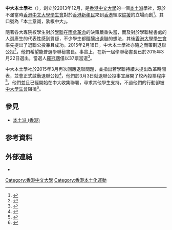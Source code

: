 '''中大本土學社'''（{{lang-en|CUHK Local Society}}），創立於2013年12月，是[[香港中文大學|香港中文大學]]的一個[[本土派_(香港)|本土派]]學社，源於不滿當時[[香港中文大學學生會|香港中文大學學生會]]對於[[香港新移民|香港新移民]]來到[[香港|香港]]領取[[綜援|綜援]]的立場而創<ref>{{Cite web |url=http://yes-news.com/14039/%E4%B8%AD%E5%A4%A7%E6%9C%AC%E5%9C%9F%E5%AD%B8%E7%A4%BE%E5%B0%88%E8%A8%AA%EF%BC%88Polymer-%E7%B7%A8%E8%BC%AF%E9%83%A8%EF%BC%89 |title=中大本土學社專訪 |accessdate=2015-04-14 |archive-date=2015-04-14 |archive-url=https://web.archive.org/web/20150414132352/http://yes-news.com/14039/%E4%B8%AD%E5%A4%A7%E6%9C%AC%E5%9C%9F%E5%AD%B8%E7%A4%BE%E5%B0%88%E8%A8%AA%EF%BC%88Polymer-%E7%B7%A8%E8%BC%AF%E9%83%A8%EF%BC%89 |dead-url=yes }}</ref>。其口號為「本土意識，紥根中大」。

隨著各大專院校學生對於[[學聯|學聯]]在[[雨傘革命|雨傘革命]]的決策嚴重失當，而及對於學聯秘書處的人選產生的代表性感到質疑，不少學生都醞釀出[[退聯|退聯]]的想法，其後[[香港大學學生會|香港大學學生會]]率先提出了退聯公投兼且成功。2015年2月18日，中大本土學社亦隨之而策劃退聯公投<ref>{{cite web|url=http://hk.apple.nextmedia.com/news/art/20150218/19046847|title=中大本土學社策劃退聯公投|work=Apple Daily 蘋果日報|accessdate=2015-04-02|archive-date=2015-04-02|archive-url=https://web.archive.org/web/20150402123429/http://hk.apple.nextmedia.com/news/art/20150218/19046847|dead-url=yes}}</ref>，他們希望能普選學聯秘書長。事實上，在新一屆學聯秘書長已於2015年3月22日選出，當選人[[羅冠聰|羅冠聰]]僅以37票當選<ref>{{cite web|url=http://www.passiontimes.hk/article/03-22-2015/21914|title=熱血時報 - 羅冠聰當選新一屆學聯秘書長 - 熱血編輯部 - 熱血新聞|work=passiontimes.hk|accessdate=2015-04-02|archive-date=2015-04-02|archive-url=https://web.archive.org/web/20150402131752/http://www.passiontimes.hk/article/03-22-2015/21914|dead-url=yes}}</ref>。

中大本土學社於2015年3月再次回應退聯問題，並指出若學聯持續未提出改革時間表，並會正式啟動退聯公投<ref>{{cite web|url=https://www.thestandnews.com/politics/%E4%B8%AD%E5%A4%A7%E6%9C%AC%E5%9C%9F%E5%AD%B8%E7%A4%BE-%E5%AD%B8%E8%81%AF%E7%84%A1%E6%94%B9%E9%9D%A9%E6%99%82%E9%96%93%E8%A1%A8-%E5%B0%87%E7%99%BC%E5%8B%95%E9%80%80%E8%81%AF%E5%85%AC%E6%8A%95/|title=中大本土學社：學聯無改革時間表 將發動退聯公投|work=立場新聞 Stand News|accessdate=2015-04-02|archive-date=2015-04-02|archive-url=https://web.archive.org/web/20150402202837/https://www.thestandnews.com/politics/%E4%B8%AD%E5%A4%A7%E6%9C%AC%E5%9C%9F%E5%AD%B8%E7%A4%BE-%E5%AD%B8%E8%81%AF%E7%84%A1%E6%94%B9%E9%9D%A9%E6%99%82%E9%96%93%E8%A1%A8-%E5%B0%87%E7%99%BC%E5%8B%95%E9%80%80%E8%81%AF%E5%85%AC%E6%8A%95/|dead-url=no}}</ref>，他們於3月3日就退聯公投事宜展開了校內投票程序<ref>{{cite web|url=http://news.tvb.com/local/54f589d46db28ca049000002|title=無綫新聞 - 港聞 - 中大本土學社就退聯啟動校內投票程序|work=tvb.com|accessdate=2015-04-02|archive-date=2015-04-02|archive-url=https://web.archive.org/web/20150402125545/http://news.tvb.com/local/54f589d46db28ca049000002|dead-url=yes}}</ref>。他們並且已經開始在中大收集聯署，尋求其他學生支持，不過他們的行動卻被[[中大學生會|中大學生會]]阻撓<ref>{{cite web|url=http://localpresshk.com/2015/03/%E4%B8%AD%E5%A4%A7%E6%9C%AC%E5%9C%9F%E5%AD%B8%E7%A4%BE%EF%BC%9A%E4%B8%AD%E5%A4%A7%E5%AD%B8%E7%94%9F%E6%9C%83%E8%B8%A9%E5%A0%B4%E9%98%BB%E6%94%B6%E9%9B%86%E8%81%AF%E7%BD%B2/|title=中大本土學社：中大學生會踩場阻收集聯署|author=本土新聞|work=本土新聞|accessdate=2015-04-02|archive-date=2015-04-02|archive-url=https://web.archive.org/web/20150402105343/http://localpresshk.com/2015/03/%E4%B8%AD%E5%A4%A7%E6%9C%AC%E5%9C%9F%E5%AD%B8%E7%A4%BE%EF%BC%9A%E4%B8%AD%E5%A4%A7%E5%AD%B8%E7%94%9F%E6%9C%83%E8%B8%A9%E5%A0%B4%E9%98%BB%E6%94%B6%E9%9B%86%E8%81%AF%E7%BD%B2/|dead-url=no}}</ref>。

== 參見 ==
* [[本土派_(香港)|本土派 (香港)]]

==参考資料==
{{reflist}}

==外部連結==
*{{facebook|cuhklocalsociety}}

{{香港中文大學}}
[[Category:香港中文大學|Category:香港中文大學]]
[[Category:香港本土化運動|Category:香港本土化運動]]
